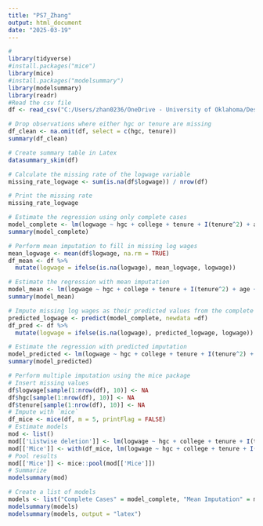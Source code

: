 ---
title: "PS7_Zhang"
output: html_document
date: "2025-03-19"
---

```{r}
#
library(tidyverse)
#install.packages("mice")
library(mice)
#install.packages("modelsummary")
library(modelsummary)
library(readr)
#Read the csv file
df <- read_csv("C:/Users/zhan0236/OneDrive - University of Oklahoma/Desktop/Spring 2025/ECON-5253 Data Science for Economists/PS7/wages.csv")

# Drop observations where either hgc or tenure are missing
df_clean <- na.omit(df, select = c(hgc, tenure))
summary(df_clean)
```
```{r}
# Create summary table in Latex
datasummary_skim(df)
```

```{r}
# Calculate the missing rate of the logwage variable
missing_rate_logwage <- sum(is.na(df$logwage)) / nrow(df)

# Print the missing rate
missing_rate_logwage
```
```{r}
# Estimate the regression using only complete cases
model_complete <- lm(logwage ~ hgc + college + tenure + I(tenure^2) + age + married, data =df_clean)
summary(model_complete)
```
```{r}
# Perform mean imputation to fill in missing log wages
mean_logwage <- mean(df$logwage, na.rm = TRUE)
df_mean <- df %>% 
  mutate(logwage = ifelse(is.na(logwage), mean_logwage, logwage))

# Estimate the regression with mean imputation
model_mean <- lm(logwage ~ hgc + college + tenure + I(tenure^2) + age + married, data = df_mean)
summary(model_mean)
```
```{r}
# Impute missing log wages as their predicted values from the complete cases regression
predicted_logwage <- predict(model_complete, newdata =df)
df_pred <- df %>% 
  mutate(logwage = ifelse(is.na(logwage), predicted_logwage, logwage))

# Estimate the regression with predicted imputation
model_predicted <- lm(logwage ~ hgc + college + tenure + I(tenure^2) + age + married, data =df_pred)
summary(model_predicted)
```
```{r}
# Perform multiple imputation using the mice package
# Insert missing values
df$logwage[sample(1:nrow(df), 10)] <- NA
df$hgc[sample(1:nrow(df), 10)] <- NA
df$tenure[sample(1:nrow(df), 10)] <- NA
# Impute with `mice`
df_mice <- mice(df, m = 5, printFlag = FALSE)
# Estimate models
mod <- list()
mod[['Listwise deletion']] <- lm(logwage ~ hgc + college + tenure + I(tenure^2) + age + married, df)
mod[['Mice']] <- with(df_mice, lm(logwage ~ hgc + college + tenure + I(tenure^2) + age + married)) 
# Pool results
mod[['Mice']] <- mice::pool(mod[['Mice']])
# Summarize
modelsummary(mod)
```


```{r}
# Create a list of models
models <- list("Complete Cases" = model_complete, "Mean Imputation" = model_mean, "Predicted Imputation" = model_predicted, "Multiple Imputation" = mod[['Mice']])
modelsummary(models)
modelsummary(models, output = "latex")
```

